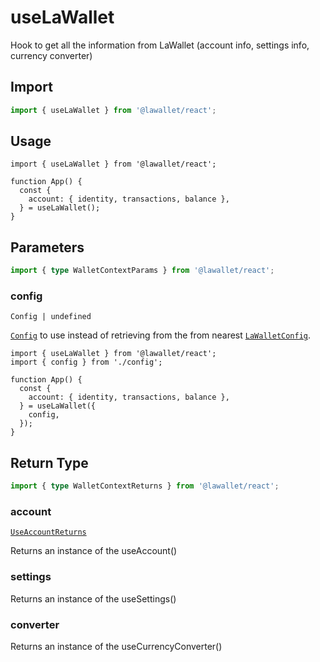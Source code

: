 # useLaWallet

Hook to get all the information from LaWallet (account info, settings info, currency converter)

## Import

```ts
import { useLaWallet } from '@lawallet/react';
```

## Usage

```tsx filename="index.tsx"
import { useLaWallet } from '@lawallet/react';

function App() {
  const {
    account: { identity, transactions, balance },
  } = useLaWallet();
}
```

## Parameters

```ts
import { type WalletContextParams } from '@lawallet/react';
```

### config

`Config | undefined`

[`Config`](/react/createConfig#config) to use instead of retrieving from the from nearest [`LaWalletConfig`](/react/LaWalletConfig).

```tsx
import { useLaWallet } from '@lawallet/react';
import { config } from './config';

function App() {
  const {
    account: { identity, transactions, balance },
  } = useLaWallet({
    config,
  });
}
```

## Return Type

```ts
import { type WalletContextReturns } from '@lawallet/react';
```

### account

[`UseAccountReturns`](/react/hooks/useAccount#return-type)

Returns an instance of the useAccount()

### settings

Returns an instance of the useSettings()

### converter

Returns an instance of the useCurrencyConverter()

